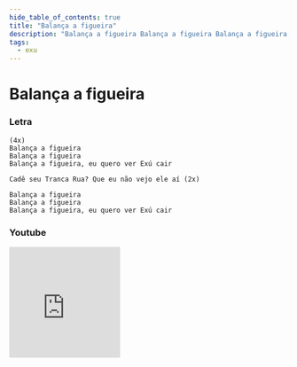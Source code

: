 ```yaml
---
hide_table_of_contents: true
title: "Balança a figueira"
description: "Balança a figueira Balança a figueira Balança a figueira, eu quero ver Exú cair Cadê seu Tranca Rua? Que eu não vejo ele aí Balança a figueira Balança a figueira Balança a figueira, eu quero ver Exú cair"
tags:
  - exu
---
```


# Balança a figueira

### Letra

```text
(4x)
Balança a figueira
Balança a figueira
Balança a figueira, eu quero ver Exú cair

Cadê seu Tranca Rua? Que eu não vejo ele aí (2x)

Balança a figueira
Balança a figueira
Balança a figueira, eu quero ver Exú cair
```

### Youtube

<iframe
  width="200"
  height="200"
  src="https://www.youtube.com/embed/rm7wjqvCjB0"
  title="YouTube video player"
  frameborder="0"
  allow="accelerometer; autoplay; clipboard-write; encrypted-media; gyroscope; picture-in-picture; web-share"
  referrerpolicy="strict-origin-when-cross-origin"
  allowfullscreen
></iframe>
